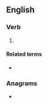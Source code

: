 ==English==

===Verb===
{{head|en|verb form}}

# {{present participle of|en|bear fruit|nocat=1}}

====Related terms====
* {{l|en|fruit-bearing}}

===Anagrams===
* {{anagrams|en|a=abefgiinrrtu|fruit-bearing}}